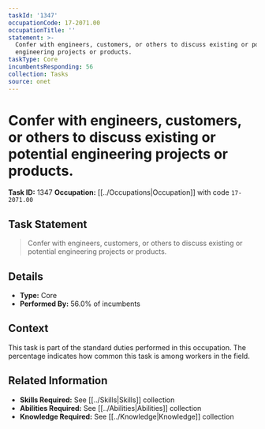 ```yaml
---
taskId: '1347'
occupationCode: 17-2071.00
occupationTitle: ''
statement: >-
  Confer with engineers, customers, or others to discuss existing or potential
  engineering projects or products.
taskType: Core
incumbentsResponding: 56
collection: Tasks
source: onet
---
```

# Confer with engineers, customers, or others to discuss existing or potential engineering projects or products.

**Task ID:** 1347
**Occupation:** [[../Occupations|Occupation]] with code `17-2071.00`

## Task Statement

> Confer with engineers, customers, or others to discuss existing or potential engineering projects or products.

## Details

- **Type:** Core
- **Performed By:** 56.0% of incumbents

## Context

This task is part of the standard duties performed in this occupation. The percentage indicates how common this task is among workers in the field.

## Related Information

- **Skills Required:** See [[../Skills|Skills]] collection
- **Abilities Required:** See [[../Abilities|Abilities]] collection
- **Knowledge Required:** See [[../Knowledge|Knowledge]] collection
